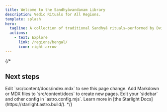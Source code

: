 ```yaml
---
title: Welcome to the Sandhyāvandanam Library
description: Vedic Rituals for All Regions.
template: splash
hero:
  tagline: A collection of traditional Sandhyā rituals—performed by Dvijas across different Vedic Sampradayas. Whether you're following Sāma, Rik, or Yajur Veda, this site provides clear, authentic, and structured guidance.
  actions:
    - text: Explore
      link: /regions/bengal/
      icon: right-arrow
---
```

{/* 

## Next steps

<CardGrid stagger>
	<Card title="Update content" icon="pencil">
		Edit `src/content/docs/index.mdx` to see this page change.
	</Card>
	<Card title="Add new content" icon="add-document">
		Add Markdown or MDX files to `src/content/docs` to create new pages.
	</Card>
	<Card title="Configure your site" icon="setting">
		Edit your `sidebar` and other config in `astro.config.mjs`.
	</Card>
	<Card title="Read the docs" icon="open-book">
		Learn more in [the Starlight Docs](https://starlight.astro.build/).
	</Card>
</CardGrid>
*/}
